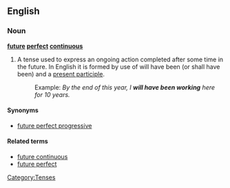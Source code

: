 ==English==

===Noun===
'''[[future]] [[perfect]] [[continuous]]'''

# {{grammar}} A tense used to express an ongoing action completed after some time in the future. In English it is formed by use of will have been (or shall have been) and a [[present participle]].
#:Example: ''By the end of this year, I '''will have been working''' here for 10 years.''

====Synonyms====
*[[future perfect progressive]]

====Related terms====
*[[future continuous]]
*[[future perfect]]

[[Category:Tenses]]